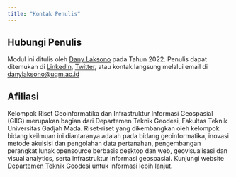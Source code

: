 ```yaml
---
title: "Kontak Penulis"
---
```


## Hubungi Penulis

Modul ini ditulis oleh [Dany Laksono](https://danylaksono.com) pada Tahun 2022. Penulis dapat ditemukan di [LinkedIn](https://www.linkedin.com/in/danylaksono/), [Twitter](https://twitter.com/laksonodany), atau kontak langsung melalui email di [danylaksono@ugm.ac.id](mailto:danylaksono@ugm.ac.id)

## Afiliasi

Kelompok Riset Geoinformatika dan Infrastruktur Informasi Geospasial (GIIG) merupakan bagian dari Departemen Teknik Geodesi, Fakultas Teknik Universitas Gadjah Mada. Riset-riset yang dikembangkan oleh kelompok bidang keilmuan ini diantaranya adalah pada bidang geoinformatika, inovasi metode akuisisi dan pengolahan data pertanahan, pengembangan perangkat lunak opensource berbasis desktop dan web, geovisualisasi dan visual analytics, serta infrastruktur informasi geospasial. Kunjungi website [Departemen Teknik Geodesi](https://geodesi.ugm.ac.id/laboratorium-geoinformatika-dan-infrastruktur-informasi-geospasial/) untuk informasi lebih lanjut. 